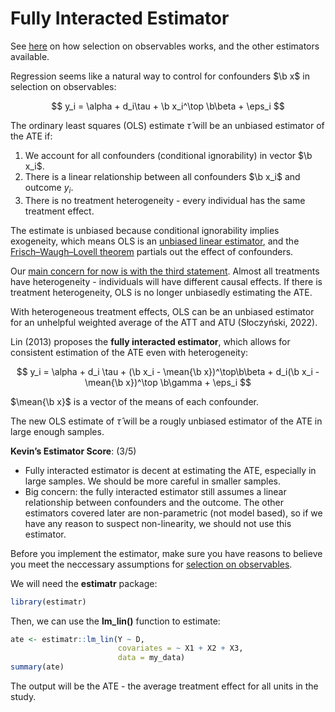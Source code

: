 # Fully Interacted Estimator

::: small
See [here](soo.qmd) on how selection on observables works, and the other estimators available.
:::

Regression seems like a natural way to control for confounders $\b x$ in selection on observables:

$$
y_i = \alpha + d_i\tau + \b x_i^\top \b\beta + \eps_i
$$

The ordinary least squares (OLS) estimate $\hat\tau$ will be an unbiased estimator of the ATE if:

1.  We account for all confounders (conditional ignorability) in vector $\b x_i$.
2.  There is a linear relationship between all confounders $\b x_i$ and outcome $y_i$.
3.  There is no treatment heterogeneity - every individual has the same treatment effect.

::: small
The estimate is unbiased because conditional ignorability implies exogeneity, which means OLS is an [unbiased linear estimator](https://en.wikipedia.org/wiki/Gauss–Markov_theorem), and the [Frisch–Waugh–Lovell theorem](https://en.wikipedia.org/wiki/Frisch–Waugh–Lovell_theorem) partials out the effect of confounders.
:::

Our [main concern for now is with the third statement]{.underline}. Almost all treatments have heterogeneity - individuals will have different causal effects. If there is treatment heterogeneity, OLS is no longer unbiasedly estimating the ATE.

::: small
With heterogeneous treatment effects, OLS can be an unbiased estimator for an unhelpful weighted average of the ATT and ATU (Słoczyński, 2022).
:::

Lin (2013) proposes the **fully interacted estimator**, which allows for consistent estimation of the ATE even with heterogeneity:

$$
y_i = \alpha + d_i \tau + (\b x_i - \mean{\b x})^\top\b\beta + d_i(\b x_i - \mean{\b x})^\top \b\gamma + \eps_i
$$

::: small
$\mean{\b x}$ is a vector of the means of each confounder.
:::

The new OLS estimate of $\widehat\tau$ will be a rougly unbiased estimator of the ATE in large enough samples.

::: {.callout-note appearance="minimal"}
<div>

**Kevin's Estimator Score**: <i class="fas fa-star"></i><i class="fas fa-star"></i><i class="fas fa-star"></i><i class="far fa-star"></i><i class="far fa-star"></i> (3/5)

-   Fully interacted estimator is decent at estimating the ATE, especially in large samples. We should be more careful in smaller samples.
-   Big concern: the fully interacted estimator still assumes a linear relationship between confounders and the outcome. The other estimators covered later are non-parametric (not model based), so if we have any reason to suspect non-linearity, we should not use this estimator.

</div>
:::

Before you implement the estimator, make sure you have reasons to believe you meet the neccessary assumptions for [selection on observables](soo.qmd).

We will need the **estimatr** package:

```r
library(estimatr)
```

Then, we can use the **lm_lin()** function to estimate:

```r
ate <- estimatr::lm_lin(Y ~ D,
                        covariates = ~ X1 + X2 + X3,
                        data = my_data)
summary(ate)
```

The output will be the ATE - the average treatment effect for all units in the study.
